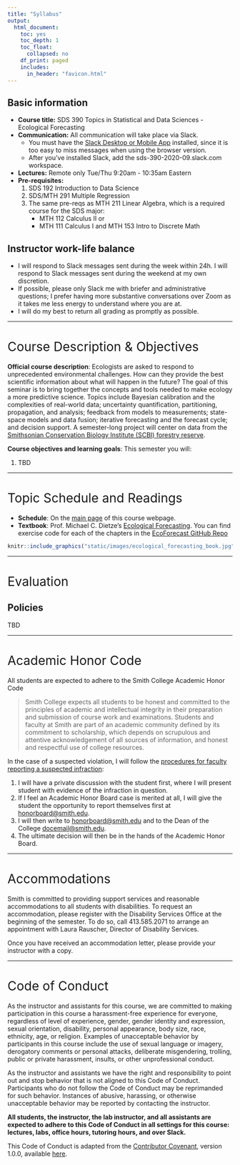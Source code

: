 ```yaml
---
title: "Syllabus"
output:
  html_document:
    toc: yes
    toc_depth: 1
    toc_float:
      collapsed: no
    df_print: paged
    includes:
      in_header: "favicon.html"
---
```


<!--
{target="_blank"}
-->

<style>
h1{font-weight: 400;}
</style>

<!--
From this Google Doc:
https://docs.google.com/document/d/1Ql2phLrzc7fEnBuG9Ii8bIBA6pznXgLvoKpsiFomJHk/edit
-->


## Basic information {#basicinfo}

* **Course title:** SDS 390 Topics in Statistical and Data Sciences - Ecological Forecasting
* **Communication:** All communication will take place via Slack.
    + You must have the [Slack Desktop or Mobile
    App](https://slack.com/downloads/){target="_blank"} installed, since it is
    too easy to miss messages when using the browser version.
    + After you've installed Slack, add the sds-390-2020-09.slack.com workspace.
* **Lectures:** Remote only Tue/Thu 9:20am - 10:35am Eastern
* **Pre-requisites:**
    1. SDS 192 Introduction to Data Science
    1. SDS/MTH 291 Multiple Regression
    1. The same pre-reqs as MTH 211 Linear Algebra, which is a required course for the SDS major:
        + MTH 112 Calculus II or 
        + MTH 111 Calculus I and MTH 153 Intro to Discrete Math



## Instructor work-life balance

* I will respond to Slack messages sent during the week within 24h. I will
respond to Slack messages sent during the weekend at my own discretion.
* If possible, please only Slack me with briefer and administrative questions; I
prefer having more substantive conversations over Zoom as it takes me less
energy to understand where you are at.
* I will do my best to return all grading as promptly as possible.



***



# Course Description & Objectives

**Official course description**: Ecologists are asked to respond to
unprecedented environmental challenges. How can they provide the best scientific
information about what will happen in the future? The goal of this seminar is to
bring together the concepts and tools needed to make ecology a more predictive
science. Topics include Bayesian calibration and the complexities of real-world
data; uncertainty quantification, partitioning, propagation, and analysis;
feedback from models to measurements; state-space models and data fusion;
iterative forecasting and the forecast cycle; and decision support. A
semester-long project will center on data from the [Smithsonian Conservation
Biology Institute (SCBI) forestry
reserve](https://forestgeo.si.edu/sites/north-america/smithsonian-conservation-biology-institute){target="_blank"}.

**Course objectives and learning goals**: This semester you will:

1. TBD



***



# Topic Schedule and Readings {#topicschedule}

* **Schedule**: On the [main page](index.html) of this course webpage.
* **Textbook**: Prof. Michael C. Dietze's [Ecological
Forecasting](https://press.princeton.edu/books/hardcover/9780691160573/ecological-forecasting){target="_blank"}.
You can find exercise code for each of the chapters in the [EcoForecast GitHub
Repo](https://github.com/EcoForecast/EF_Activities){target="_blank"}

```r
knitr::include_graphics("static/images/ecological_forecasting_book.jpg")
```


***  



# Evaluation {#evaluation}

<!--
* 10% reading papers
* 20% group work
* 70% projects


## Term Project 30% {#termproject}

## Term Project 30% {#termproject}

## Engagement 10% {#engagement}
-->




## Policies

TBD



***



# Academic Honor Code

All students are expected to adhere to the Smith College Academic Honor Code

> Smith College expects all students to be honest and committed to the
principles of academic and intellectual integrity in their preparation and
submission of course work and examinations. Students and faculty at Smith are
part of an academic community defined by its commitment to scholarship, which
depends on scrupulous and attentive acknowledgement of all sources of
information, and honest and respectful use of college resources.

In the case of a suspected violation, I will follow the [procedures for faculty
reporting a suspected
infraction](https://www.smith.edu/sao/handbook/socialconduct/honorcode.php){target="_blank"}:

1. I will have a private discussion with the student first, where I will present
student with evidence of the infraction in question.
1. If I feel an Academic Honor Board case is merited at all, I will give the
student the opportunity to report themselves first at <honorboard@smith.edu>.
1. I will then write to <honorboard@smith.edu> and to the Dean of the College
<docemail@smith.edu>.
1. The ultimate decision will then be in the hands of the Academic Honor Board.



***



# Accommodations {#accommodations}
 
Smith is committed to providing support services and reasonable accommodations
to all students with disabilities. To request an accommodation, please register
with the Disability Services Office at the beginning of the semester. To do so,
call 413.585.2071 to arrange an appointment with Laura Rauscher, Director of
Disability Services.

Once you have received an accommodation letter, please provide your instructor
with a copy.



***



# Code of Conduct {#codeofconduct}

As the instructor and assistants for this course, we are committed to making
participation in this course a harassment-free experience for everyone,
regardless of level of experience, gender, gender identity and expression,
sexual orientation, disability, personal appearance, body size, race, ethnicity,
age, or religion. Examples of unacceptable behavior by participants in this
course include the use of sexual language or imagery, derogatory comments or
personal attacks, deliberate misgendering, trolling, public or private
harassment, insults, or other unprofessional conduct.

As the instructor and assistants we have the right and responsibility to point
out and stop behavior that is not aligned to this Code of Conduct. Participants
who do not follow the Code of Conduct may be reprimanded for such behavior.
Instances of abusive, harassing, or otherwise unacceptable behavior may be
reported by contacting the instructor.

**All students, the instructor, the lab instructor, and all assistants are
expected to adhere to this Code of Conduct in all settings for this course:
lectures, labs, office hours, tutoring hours, and over Slack.**

This Code of Conduct is adapted from the [Contributor
Covenant](http://contributor-covenant.org){target="_blank"}, version 1.0.0,
available [here](http://contributor-covenant.org/version/1/0/0/){target="_blank"}.



